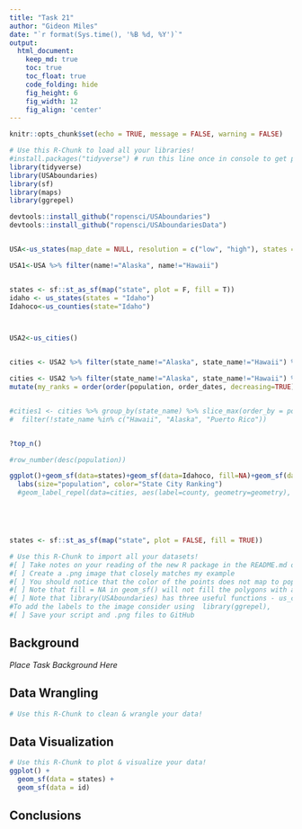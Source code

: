 ```yaml
---
title: "Task 21"
author: "Gideon Miles"
date: "`r format(Sys.time(), '%B %d, %Y')`"
output:
  html_document:  
    keep_md: true
    toc: true
    toc_float: true
    code_folding: hide
    fig_height: 6
    fig_width: 12
    fig_align: 'center'
---
```


```r
knitr::opts_chunk$set(echo = TRUE, message = FALSE, warning = FALSE)
```

```r
# Use this R-Chunk to load all your libraries!
#install.packages("tidyverse") # run this line once in console to get package
library(tidyverse)
library(USAboundaries)
library(sf)
library(maps)
library(ggrepel)

devtools::install_github("ropensci/USAboundaries")
devtools::install_github("ropensci/USAboundariesData")


USA<-us_states(map_date = NULL, resolution = c("low", "high"), states = NULL)

USA1<-USA %>% filter(name!="Alaska", name!="Hawaii")


states <- sf::st_as_sf(map("state", plot = F, fill = T))
idaho <- us_states(states = "Idaho")
Idahoco<-us_counties(state="Idaho")



USA2<-us_cities()


cities <- USA2 %>% filter(state_name!="Alaska", state_name!="Hawaii") %>% group_by(state_name) %>%  top_n(3, population) %>% mutate(top3=row_number(desc(population)))

cities <- USA2 %>% filter(state_name!="Alaska", state_name!="Hawaii") %>% group_by(state_name) %>% 
mutate(my_ranks = order(order(population, order_dates, decreasing=TRUE)))


#cities1 <- cities %>% group_by(state_name) %>% slice_max(order_by = population, n = 3) %>%
#  filter(!state_name %in% c("Hawaii", "Alaska", "Puerto Rico"))


?top_n()

#row_number(desc(population))

ggplot()+geom_sf(data=states)+geom_sf(data=Idahoco, fill=NA)+geom_sf(data=cities, aes( color=top3, size=population/100000000))+
  labs(size="population", color="State City Ranking") 
  #geom_label_repel(data=cities, aes(label=county, geometry=geometry), size=2, segment.colour="firebrick", stat="sf_coordinates")






```

```r
states <- sf::st_as_sf(map("state", plot = FALSE, fill = TRUE))

# Use this R-Chunk to import all your datasets!
#[ ] Take notes on your reading of the new R package in the README.md or in a ‘.R’ script in the class task folder
#[ ] Create a .png image that closely matches my example
#[ ] You should notice that the color of the points does not map to population size, rather it indicates the city's population rank (1st, 2nd or 3rd) within the state.
#[ ] Note that fill = NA in geom_sf() will not fill the polygons with a grey color, rather it makes the fill transparent.
#[ ] Note that library(USAboundaries) has three useful functions - us_cities(), us_states(), and us_counties()
#To add the labels to the image consider using  library(ggrepel),
#[ ] Save your script and .png files to GitHub
```

## Background

_Place Task Background Here_

## Data Wrangling

```r
# Use this R-Chunk to clean & wrangle your data!

```

## Data Visualization

```r
# Use this R-Chunk to plot & visualize your data!
ggplot() +
  geom_sf(data = states) + 
  geom_sf(data = id)
```

## Conclusions
